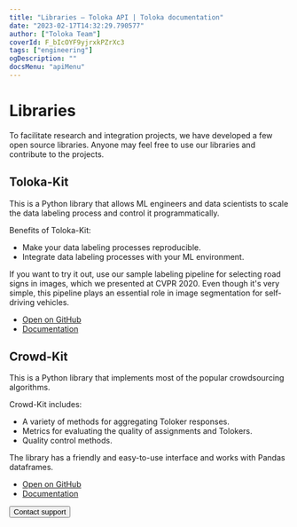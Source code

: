 ```yaml
---
title: "Libraries — Toloka API | Toloka documentation"
date: "2023-02-17T14:32:29.790577"
author: ["Toloka Team"]
coverId: F_bIcOYF9yjrxkPZrXc3
tags: ["engineering"]
ogDescription: ""
docsMenu: "apiMenu"
---
```



# Libraries

To facilitate research and integration projects, we have developed a few open source libraries. Anyone may feel free to use our libraries and contribute to the projects.

## Toloka-Kit

This is a Python library that allows ML engineers and data scientists to scale the data labeling process and control it programmatically.

Benefits of Toloka-Kit:

- Make your data labeling processes reproducible.
- Integrate data labeling processes with your ML environment.

If you want to try it out, use our sample labeling pipeline for selecting road signs in images, which we presented at CVPR 2020. Even though it's very simple, this pipeline plays an essential role in image segmentation for self-driving vehicles.

- [Open on GitHub](https://github.com/Toloka/toloka-kit)
- [Documentation](/docs/toloka-kit/)

## Crowd-Kit

This is a Python library that implements most of the popular crowdsourcing algorithms.

Crowd-Kit includes:

- A variety of methods for aggregating Toloker responses.
- Metrics for evaluating the quality of assignments and Tolokers.
- Quality control methods.

The library has a friendly and easy-to-use interface and works with Pandas dataframes.

- [Open on GitHub](https://github.com/Toloka/crowd-kit)
- [Documentation](/docs/crowd-kit/)

<Button themeColor="light" view="default" size="l" type="link" url="/docs/guide/troubleshooting/support?form-source=api-libraries">Contact support</Button>
